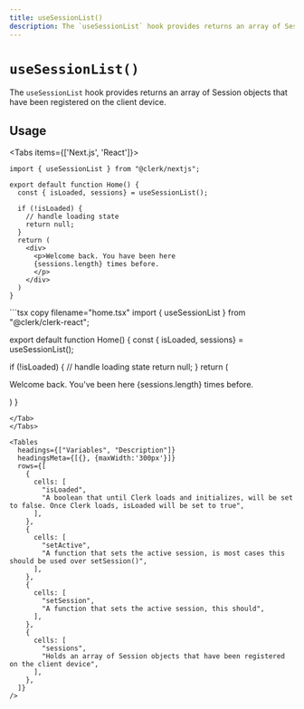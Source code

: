 ```yaml
---
title: useSessionList()
description: The `useSessionList` hook provides returns an array of Session objects that have been registered on the client device.
---
```




# `useSessionList()`

The `useSessionList` hook provides returns an array of Session objects that have been registered on the client device.

## Usage

<Tabs items={['Next.js', 'React']}>
<Tab>
```tsx copy filename="pages/index.tsx"
import { useSessionList } from "@clerk/nextjs";

export default function Home() {
  const { isLoaded, sessions} = useSessionList();

  if (!isLoaded) {
    // handle loading state
    return null;
  }
  return (
    <div>
      <p>Welcome back. You have been here
      {sessions.length} times before.
      </p>
    </div>
  )
}
```
</Tab>
<Tab>
```tsx copy filename="home.tsx"
import { useSessionList } from "@clerk/clerk-react";

export default function Home() {
  const { isLoaded, sessions} = useSessionList();

  if (!isLoaded) {
    // handle loading state
    return null;
  }
  return (
    <div>
      <p>Welcome back. You've been here
      {sessions.length} times before.
      </p>
    </div>
  )
}
```
</Tab>
</Tabs>

<Tables
  headings={["Variables", "Description"]}
  headingsMeta={[{}, {maxWidth:'300px'}]}
  rows={[
    {
      cells: [
        "isLoaded",
        "A boolean that until Clerk loads and initializes, will be set to false. Once Clerk loads, isLoaded will be set to true",
      ],
    },
    {
      cells: [
        "setActive",
        "A function that sets the active session, is most cases this should be used over setSession()",
      ],
    },
    {
      cells: [
        "setSession",
        "A function that sets the active session, this should",
      ],
    },
    {
      cells: [
        "sessions",
        "Holds an array of Session objects that have been registered on the client device",
      ],
    },
  ]}
/>
